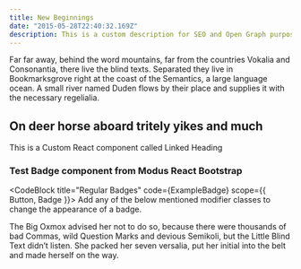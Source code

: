 ```yaml
---
title: New Beginnings
date: "2015-05-28T22:40:32.169Z"
description: This is a custom description for SEO and Open Graph purposes, rather than the default generated excerpt. Simply add a description field to the frontmatter.
---
```



Far far away, behind the word mountains, far from the countries Vokalia and
Consonantia, there live the blind texts. Separated they live in Bookmarksgrove
right at the coast of the Semantics, a large language ocean. A small river named
Duden flows by their place and supplies it with the necessary regelialia.

## On deer horse aboard tritely yikes and much

<LinkedHeading h="2" className="h1" id="accordions-api">
  This is a Custom React component called Linked Heading
</LinkedHeading>

### Test Badge component from Modus React Bootstrap

<CodeBlock title="Regular Badges" code={ExampleBadge} scope={{ Button, Badge }}>
  Add any of the below mentioned modifier classes to change the appearance of a
  badge.
</CodeBlock>

The Big Oxmox advised her not to do so, because there were thousands of bad
Commas, wild Question Marks and devious Semikoli, but the Little Blind Text
didn’t listen. She packed her seven versalia, put her initial into the belt and
made herself on the way.
